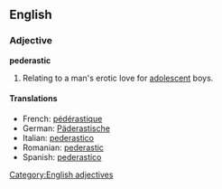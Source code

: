 ==English==
===Adjective===
[[Category:English adjectives]]
'''pederastic'''
# Relating to a man's erotic love for [[adolescent]] boys.

====Translations====
*French: [[pédérastique]]
*German: [[Päderastische]]
*Italian: [[pederastico]]
*Romanian: [[pederastic]]
*Spanish: [[pederastico]]